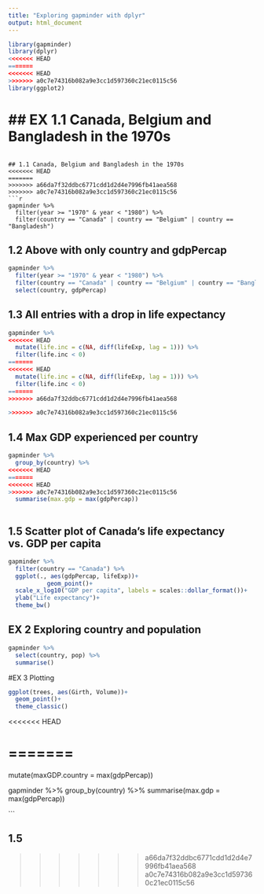 ```yaml
---
title: "Exploring gapminder with dplyr"
output: html_document
---
```


```r
library(gapminder)
library(dplyr)
<<<<<<< HEAD
=======
<<<<<<< HEAD
>>>>>>> a0c7e74316b082a9e3cc1d597360c21ec0115c56
library(ggplot2)
```

## EX 1.1 Canada, Belgium and Bangladesh in the 1970s
=======
```

## 1.1 Canada, Belgium and Bangladesh in the 1970s
<<<<<<< HEAD
=======
>>>>>>> a66da7f32ddbc6771cdd1d2d4e7996fb41aea568
>>>>>>> a0c7e74316b082a9e3cc1d597360c21ec0115c56
```r
gapminder %>%
  filter(year >= "1970" & year < "1980") %>%
  filter(country == "Canada" | country == "Belgium" | country == "Bangladesh")
```

## 1.2 Above with only country and gdpPercap
```r
gapminder %>%
  filter(year >= "1970" & year < "1980") %>%
  filter(country == "Canada" | country == "Belgium" | country == "Bangladesh")%>%
  select(country, gdpPercap)

```

## 1.3 All entries with a drop in life expectancy
```r
gapminder %>%
<<<<<<< HEAD
  mutate(life.inc = c(NA, diff(lifeExp, lag = 1))) %>%
  filter(life.inc < 0)
=======
<<<<<<< HEAD
  mutate(life.inc = c(NA, diff(lifeExp, lag = 1))) %>%
  filter(life.inc < 0)
=======
>>>>>>> a66da7f32ddbc6771cdd1d2d4e7996fb41aea568

>>>>>>> a0c7e74316b082a9e3cc1d597360c21ec0115c56
```

## 1.4 Max GDP experienced per country
```r
gapminder %>%
  group_by(country) %>%
<<<<<<< HEAD
=======
<<<<<<< HEAD
>>>>>>> a0c7e74316b082a9e3cc1d597360c21ec0115c56
  summarise(max.gdp = max(gdpPercap))
  
```

## 1.5 Scatter plot of Canada's life expectancy vs. GDP per capita
```r
gapminder %>%
  filter(country == "Canada") %>%
  ggplot(., aes(gdpPercap, lifeExp))+
           geom_point()+
  scale_x_log10("GDP per capita", labels = scales::dollar_format())+
  ylab("Life expectancy")+
  theme_bw()
```

## EX 2 Exploring country and population
```r
gapminder %>%
  select(country, pop) %>%
  summarise()
```

#EX 3 Plotting
```r
ggplot(trees, aes(Girth, Volume))+
  geom_point()+
  theme_classic()
```

<<<<<<< HEAD


=======
=======
  mutate(maxGDP.country = max(gdpPercap))

gapminder %>%
  group_by(country) %>%
  summarise(max.gdp = max(gdpPercap))
  
```

## 1.5 
>>>>>>> a66da7f32ddbc6771cdd1d2d4e7996fb41aea568
>>>>>>> a0c7e74316b082a9e3cc1d597360c21ec0115c56
